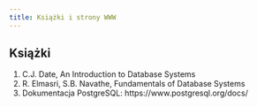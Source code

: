 ```yaml
---
title: Książki i strony WWW
---
```


## Książki 


1. C.J. Date, An Introduction to Database Systems
2. R. Elmasri, S.B. Navathe, Fundamentals of Database Systems
3. Dokumentacja PostgreSQL: https://www.postgresql.org/docs/
